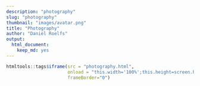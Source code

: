 ```yaml
---
description: "photography"
slug: "photography"
thumbnail: "images/avatar.png"
title: "Photography"
author: "Daniel Roelfs"
output:
  html_document:
    keep_md: yes
---
```


```r
htmltools::tags$iframe(src = "photography.html", 
                       onload = "this.width='100%';this.height=screen.height/1.7;",
                       frameBorder="0")
```
